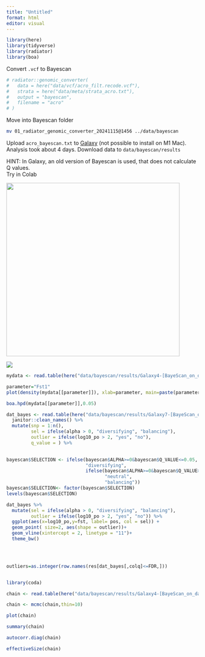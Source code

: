 ```yaml
---
title: "Untitled"
format: html
editor: visual
---
```


```r
library(here)
library(tidyverse)
library(radiator)
library(boa)
```

Convert `.vcf` to Bayescan

```r
# radiator::genomic_converter(
#   data = here("data/vcf/acro_filt.recode.vcf"),
#   strata = here("data/meta/strata_acro.txt"),
#   output = "bayescan",
#   filename = "acro"
# )
```

Move into Bayescan folder

```bash
mv 01_radiator_genomic_converter_20241115@1456 ../data/bayescan
```

Upload `acro_bayescan.txt` to [Galaxy](https://usegalaxy.eu/) (not possible to install on M1 Mac). Analysis took about 4 days. Download data to `data/bayescan/results`

HINT: In Galaxy, an old version of Bayescan is used, that does not calculate Q values.\
Try in Colab

![](images/clipboard-2041035642.png){width="454"}

![](images/clipboard-1544142153.png)

```r
mydata <- read.table(here("data/bayescan/results/Galaxy4-[BayeScan_on_data_1_(bayescan)].sel"),colClasses="numeric")
```

```r
parameter="Fst1"
plot(density(mydata[[parameter]]), xlab=parameter, main=paste(parameter,"posterior distribution"))
```

```r
boa.hpd(mydata[[parameter]],0.05)
```

```r
dat_bayes <- read.table(here("data/bayescan/results/Galaxy7-[BayeScan_on_data_1_(bayescan_fst)].txt")) %>% 
  janitor::clean_names() %>% 
  mutate(snp = 1:n(),
         sel = ifelse(alpha > 0, "diversifying", "balancing"),
         outlier = ifelse(log10_po > 2, "yes", "no"),
         q_value = ) %>% 
  
```

```r
bayescan$SELECTION <- ifelse(bayescan$ALPHA>=0&bayescan$Q_VALUE<=0.05,
                             "diversifying",
                             ifelse(bayescan$ALPHA>=0&bayescan$Q_VALUE>0.05,
                                    "neutral",
                                    "balancing")) 
bayescan$SELECTION<- factor(bayescan$SELECTION)
levels(bayescan$SELECTION) 
```

```r
dat_bayes %>%
  mutate(sel = ifelse(alpha > 0, "diversifying", "balancing"),
         outlier = ifelse(log10_po > 2, "yes", "no")) %>% 
  ggplot(aes(x=log10_po,y=fst, label= pos, col = sel)) +
  geom_point( size=2, aes(shape = outlier))+
  geom_vline(xintercept = 2, linetype = "11")+
  theme_bw()


 
```

```r
outliers=as.integer(row.names(res[dat_bayes[,colq]<=FDR,]))



```

```r
library(coda)
```

```r
chain <- read.table(here("data/bayescan/results/Galaxy4-[BayeScan_on_data_1_(bayescan)].sel"),header=TRUE)
```

```r
chain <- mcmc(chain,thin=10)

plot(chain)
```

```r
summary(chain)
```

```r
autocorr.diag(chain)
```

```r
effectiveSize(chain)
```
